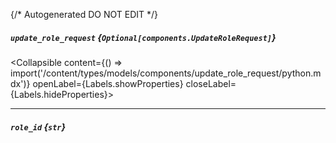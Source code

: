 {/* Autogenerated DO NOT EDIT  */}

##### `update_role_request` *{`Optional[components.UpdateRoleRequest]`}*
<Collapsible content={() => import('/content/types/models/components/update_role_request/python.mdx')} openLabel={Labels.showProperties} closeLabel={Labels.hideProperties}>
</Collapsible>

---
##### `role_id` *{`str`}*



